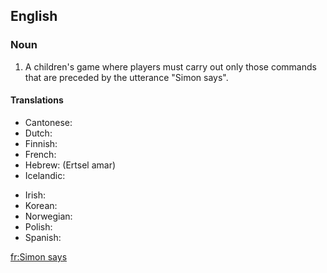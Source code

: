 ==English==

===Noun===
{{en-noun|head=[[Simon]] [[says]]|-}}

# {{context|games}} A children's game where players must carry out only those commands that are preceded by the utterance "Simon says".

====Translations====
{{trans-top|children's game}}
* Cantonese: {{tø|yue|老師話|sc=Hani}}
* Dutch: {{t-|nl|Commando}}
* Finnish: {{t-|fi|kapteeni käskee}}
* French: {{t+|fr|Jacques a dit}}
* Hebrew: {{t-|he|הרצל אמר}} (Ertsel amar)
* Icelandic: {{t-|is|Símon segir}}
{{trans-mid}}
* Irish: {{t-|ga|Deir Ó Grádaigh}}
* Korean: {{t-|ko|시몬 가라사대|sc=Hang|tr=Simon garasadae}}
* Norwegian: {{t-|no|Kongen befaler}}
* Polish: {{t-|pl|Szymon mówi}}
* Spanish: {{t-|es|Simón dice}}
{{trans-bottom}}

[[fr:Simon says]]